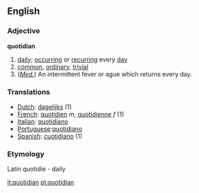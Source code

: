 ==English==
===Adjective===
'''quotidian'''

#[[daily]]; [[occurring]] or [[recurring]] every [[day]]
#[[common]], [[ordinary]], [[trivial]] 
#(''[[medical|Med.]]'') An intermittent fever or ague which returns every day.

=== Translations ===
*[[Dutch]]: [[dagelijks]] (1)
*[[French]]: [[quotidien]] ''m'', [[quotidienne]] ''f'' (1) 
*[[Italian]]: [[quotidiano]]
*[[Portuguese]]:[[quotidiano]]
*[[Spanish]]: [[cuotidiano]] (1)

===Etymology=== 
Latin quotidie - daily

[[it:quotidian]]
[[pl:quotidian]]